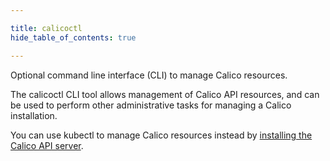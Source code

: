 ```yaml
---

title: calicoctl
hide_table_of_contents: true

---
```



Optional command line interface (CLI) to manage Calico resources.

The calicoctl CLI tool allows management of Calico API resources, and can be used to perform other administrative tasks for managing a Calico installation.

You can use kubectl to manage Calico resources instead by [installing the Calico API server](../../maintenance/install-apiserver.mdx).


<DocCardList items={useCurrentSidebarCategory().items} />
